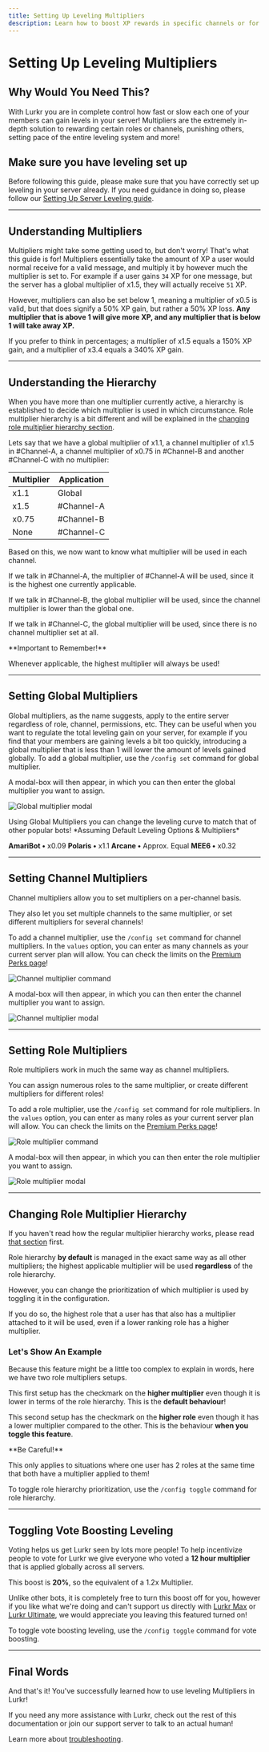 ```yaml
---
title: Setting Up Leveling Multipliers
description: Learn how to boost XP rewards in specific channels or for members with certain roles, shaping your server's leveling experience
---
```


# Setting Up Leveling Multipliers

## Why Would You Need This?

With Lurkr you are in complete control how fast or slow each one of your members can gain levels in your server! Multipliers are the extremely in-depth solution to rewarding certain roles or channels, punishing others, setting pace of the entire leveling system and more!

## Make sure you have leveling set up

Before following this guide, please make sure that you have correctly set up leveling in your server already. If you need guidance in doing so, please follow our [Setting Up Server Leveling guide](/bot/guides/setting-up-server-leveling).

---

## Understanding Multipliers

Multipliers might take some getting used to, but don't worry! That's what this guide is for! Multipliers essentially take the amount of XP a user would normal receive for a valid message, and multiply it by however much the multiplier is set to. For example if a user gains `34` XP for one message, but the server has a global multiplier of x1.5, they will actually receive `51` XP.

However, multipliers can also be set below 1, meaning a multiplier of x0.5 is valid, but that does signify a 50% XP gain, but rather a 50% XP loss. **Any multiplier that is above 1 will give more XP, and any multiplier that is below 1 will take away XP.**

<Callout type="info">
If you prefer to think in percentages; a multiplier of x1.5 equals a 150% XP gain, and a multiplier of x3.4 equals a 340% XP gain.
</Callout>

---

## Understanding the Hierarchy

When you have more than one multiplier currently active, a hierarchy is established to decide which multiplier is used in which circumstance. Role multiplier hierarchy is a bit different and will be explained in the [changing role multiplier hierarchy section](#changing-role-multiplier-hierarchy).

Lets say that we have a global multiplier of x1.1, a channel multiplier of x1.5 in #Channel-A, a channel multiplier of x0.75 in #Channel-B and another #Channel-C with no multiplier:

| Multiplier | Application |
|------------|-------------|
| x1.1 | Global |
| x1.5 | #Channel-A |
| x0.75 | #Channel-B |
| None | #Channel-C |

Based on this, we now want to know what multiplier will be used in each channel.

If we talk in #Channel-A, the multiplier of #Channel-A will be used, since it is the highest one currently applicable.

If we talk in #Channel-B, the global multiplier will be used, since the channel multiplier is lower than the global one.

If we talk in #Channel-C, the global multiplier will be used, since there is no channel multiplier set at all.

<Callout type="default">
**Important to Remember!**

Whenever applicable, the highest multiplier will always be used!
</Callout>

---

## Setting Global Multipliers

Global multipliers, as the name suggests, apply to the entire server regardless of role, channel, permissions, etc. They can be useful when you want to regulate the total leveling gain on your server, for example if you find that your members are gaining levels a bit too quickly, introducing a global multiplier that is less than 1 will lower the amount of levels gained globally. To add a global multiplier, use the `/config set` command for global multiplier.

A modal-box will then appear, in which you can then enter the global multiplier you want to assign.

![Global multiplier modal](../_assets/Discord_6e1IeynbEU.png)

<Callout type="info">
Using Global Multipliers you can change the leveling curve to match that of other popular bots!
*Assuming Default Leveling Options & Multipliers*

**AmariBot •** x0.09
**Polaris •** x1.1
**Arcane •** Approx. Equal
**MEE6 •** x0.32
</Callout>

---

## Setting Channel Multipliers

Channel multipliers allow you to set multipliers on a per-channel basis.

They also let you set multiple channels to the same multiplier, or set different multipliers for several channels!

To add a channel multiplier, use the `/config set` command for channel multipliers. In the `values` option, you can enter as many channels as your current server plan will allow. You can check the limits on the [Premium Perks page](/bot/information/premium-perks)!

![Channel multiplier command](../_assets/Discord_uurV72g0Fj.png)

A modal-box will then appear, in which you can then enter the channel multiplier you want to assign.

![Channel multiplier modal](../_assets/Discord_OtotKKrjXA.png)

---

## Setting Role Multipliers

Role multipliers work in much the same way as channel multipliers.

You can assign numerous roles to the same multiplier, or create different multipliers for different roles!

To add a role multiplier, use the `/config set` command for role multipliers. In the `values` option, you can enter as many roles as your current server plan will allow. You can check the limits on the [Premium Perks page](/bot/information/premium-perks)!

![Role multiplier command](../_assets/uizbhw6.png)

A modal-box will then appear, in which you can then enter the role multiplier you want to assign.

![Role multiplier modal](../_assets/8rrblnf.png)

---

## Changing Role Multiplier Hierarchy

If you haven't read how the regular multiplier hierarchy works, please read [that section](#understanding-the-hierarchy) first.

Role hierarchy **by default** is managed in the exact same way as all other multipliers; the highest applicable multiplier will be used **regardless** of the role hierarchy.

However, you can change the prioritization of which multiplier is used by toggling it in the configuration.

If you do so, the highest role that a user has that also has a multiplier attached to it will be used, even if a lower ranking role has a higher multiplier.

### Let's Show An Example

Because this feature might be a little too complex to explain in words, here we have two role multipliers setups.

This first setup has the checkmark on the **higher multiplier** even though it is lower in terms of the role hierarchy. This is the **default behaviour**!

This second setup has the checkmark on the **higher role** even though it has a lower multiplier compared to the other. This is the behaviour **when you toggle this feature**.

<Callout type="warning">
**Be Careful!**

This only applies to situations where one user has 2 roles at the same time that both have a multiplier applied to them!
</Callout>

To toggle role hierarchy prioritization, use the `/config toggle` command for role hierarchy.

---

## Toggling Vote Boosting Leveling

Voting helps us get Lurkr seen by lots more people! To help incentivize people to vote for Lurkr we give everyone who voted a **12 hour multiplier** that is applied globally across all servers.

This boost is **20%**, so the equivalent of a 1.2x Multiplier.

Unlike other bots, it is completely free to turn this boost off for you, however if you like what we're doing and can't support us directly with [Lurkr Max](/bot/information/premium-perks) or [Lurkr Ultimate](/bot/information/premium-perks), we would appreciate you leaving this featured turned on!

To toggle vote boosting leveling, use the `/config toggle` command for vote boosting.

---

## Final Words

And that's it! You've successfully learned how to use leveling Multipliers in Lurkr!

If you need any more assistance with Lurkr, check out the rest of this documentation or join our support server to talk to an actual human!

Learn more about [troubleshooting](/bot/information/troubleshooting).